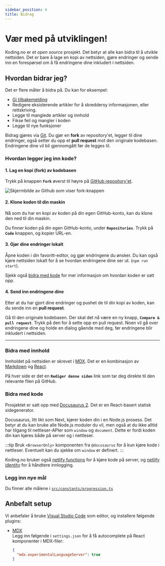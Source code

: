 ```yaml
---
sidebar_position: 4
title: Bidrag
---
```


# Vær med på utviklingen!

Koding.no er et _open source_ prosjekt. Det betyr at alle kan bidra til å utvikle nettsiden.
Det er bare å lage en kopi av nettsiden, gjøre endringer og sende inn en forespørsel om å få endringene dine inkludert i nettsiden.

## Hvordan bidrar jeg?

Det er flere måter å bidra på. Du kan for eksempel:

- [Gi tilbakemelding](https://github.com/ryfylke-react-as/koding.no/issues)
- Redigere eksisterende artikler for å skreddersy informasjonen, eller rettskriving.
- Legge til manglede artikler og innhold
- Fikse feil og mangler i koden
- Legge til nye funksjoner

Bidrag gjøres via [Git](./konsepter/git). Du gjør en **fork** av repository'et, legger til dine endringer,
også setter du opp et **pull request** mot den originale kodebasen. Endringene dine vil bli gjennomgått før de legges til.

### Hvordan legger jeg inn kode?

#### 1. Lag en kopi (fork) av kodebasen

Trykk på knappen **`Fork`** øverst til høyre på [GitHub repository'et](https://github.com/ryfylke-react-as/koding.no).

<img
  src="/img/fork.png"
  alt="Skjermbilde av Github som viser fork-knappen"
/>

#### 2. Klone koden til din maskin

Nå som du har en kopi av koden på din egen GitHub-konto, kan du klone den ned til din maskin.

Du finner koden på din egen GitHub-konto, under **`Repositories`**. Trykk på **`Code`** knappen, og kopier URL-en.

#### 3. Gjør dine endringer lokalt

Åpne koden i din favoritt-editor, og gjør endringene du ønsker. Du kan også kjøre nettsiden lokalt for å se hvordan
endringene dine ser ut. (`npm run start`).

Sjekk også [bidra med kode](#bidra-med-kode) for mer informasjon om hvordan koden er satt opp.

#### 4. Send inn endringene dine

Etter at du har gjort dine endringer og pushet de til din kopi av koden, kan du sende inn en **pull request**.

Gå til den originale kodebasen. Der skal det nå være en ny knapp, **`Compare & pull request`**. Trykk på den for å sette opp en pull request.
Noen vil gå over endringene dine og holde en dialog gående med deg, før endringene blir inkludert i nettsiden.

---

### Bidra med innhold

Innholdet på nettsiden er skrevet i [MDX](https://mdxjs.com/). Det er en kombinasjon av [Markdown](https://www.markdownguide.org/) og [React](https://react.dev/).

På hver side er det en **`Rediger denne siden`** link som tar deg direkte til den relevante filen på GitHub.

### Bidra med kode

Prosjektet er satt opp med [Docusaurus 2](https://docusaurus.io/docs). Det er en React-basert statisk sidegenerator.

Docusaurus, litt likt som Next, kjører koden din i en Node.js prosess. Det betyr at du kan bruke alle Node.js moduler du vil, men
også at du ikke alltid har tilgang til nettleser-APIer som `window` og `document`. Dette er fordi koden din kan kjøres både på server og i nettleser.

:::tip
Bruk `<BrowserOnly>` komponenten fra `@docusaurus` for å kun kjøre kode i nettleser. Eventuelt kan du sjekke om `window` er definert.
:::

Koding.no bruker også [netlify functions](https://www.netlify.com/products/functions/) for å kjøre kode på server, og [netlify identity](https://docs.netlify.com/visitor-access/identity/) for å håndtere innlogging.

### Legg inn nye mål

Du finner alle målene i [`src/constants/progression.ts`](https://github.com/ryfylke-react-as/koding.no/blob/main/src/constants/progression.ts)

## Anbefalt setup

Vi anbefaler å bruke [Visual Studio Code](https://code.visualstudio.com/) som editor, og installere følgende plugins:

- [MDX](https://marketplace.visualstudio.com/items?itemName=unifiedjs.vscode-mdx)  
  Legg inn følgende i `settings.json` for å få autocomplete på React komponenter i MDX-filer:
  ```json
  {
    "mdx.experimentalLanguageServer": true
  }
  ```
